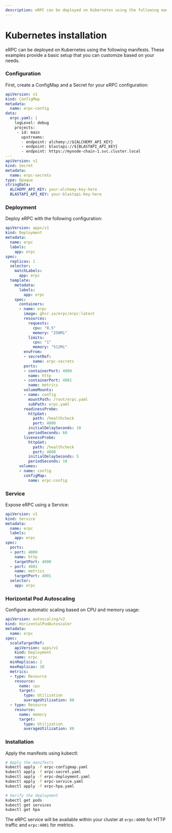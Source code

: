 ```yaml
---
description: eRPC can be deployed on Kubernetes using the following manifests...
---
```



# Kubernetes installation

eRPC can be deployed on Kubernetes using the following manifests. These examples provide a basic setup that you can customize based on your needs.

<Steps>

### Configuration

First, create a ConfigMap and a Secret for your eRPC configuration:

```yaml
apiVersion: v1
kind: ConfigMap
metadata:
  name: erpc-config
data:
  erpc.yaml: |
    logLevel: debug
    projects:
     - id: main
       upstreams:
       - endpoint: alchemy://${ALCHEMY_API_KEY}
       - endpoint: blastapi://${BLASTAPI_API_KEY}
       - endpoint: https://mynode-chain-1.svc.cluster.local
---
apiVersion: v1
kind: Secret
metadata:
  name: erpc-secrets
type: Opaque
stringData:
  ALCHEMY_API_KEY: your-alchemy-key-here
  BLASTAPI_API_KEY: your-blastapi-key-here
```

### Deployment

Deploy eRPC with the following configuration:

```yaml
apiVersion: apps/v1
kind: Deployment
metadata:
  name: erpc
  labels:
    app: erpc
spec:
  replicas: 1
  selector:
    matchLabels:
      app: erpc
  template:
    metadata:
      labels:
        app: erpc
    spec:
      containers:
      - name: erpc
        image: ghcr.io/erpc/erpc:latest
        resources:
          requests:
            cpu: "0.5"
            memory: "256Mi"
          limits:
            cpu: "1"
            memory: "512Mi"
        envFrom:
        - secretRef:
            name: erpc-secrets
        ports:
        - containerPort: 4000
          name: http
        - containerPort: 4001
          name: metrics
        volumeMounts:
        - name: config
          mountPath: /root/erpc.yaml
          subPath: erpc.yaml
        readinessProbe:
          httpGet:
            path: /healthcheck
            port: 4000
          initialDelaySeconds: 10
          periodSeconds: 60
        livenessProbe:
          httpGet:
            path: /healthcheck
            port: 4000
          initialDelaySeconds: 5
          periodSeconds: 10
      volumes:
      - name: config
        configMap:
          name: erpc-config
```

### Service

Expose eRPC using a Service:

```yaml
apiVersion: v1
kind: Service
metadata:
  name: erpc
  labels:
    app: erpc
spec:
  ports:
  - port: 4000
    name: http
    targetPort: 4000
  - port: 4001
    name: metrics
    targetPort: 4001
  selector:
    app: erpc
```

### Horizontal Pod Autoscaling

Configure automatic scaling based on CPU and memory usage:

```yaml
apiVersion: autoscaling/v2
kind: HorizontalPodAutoscaler
metadata:
  name: erpc
spec:
  scaleTargetRef:
    apiVersion: apps/v1
    kind: Deployment
    name: erpc
  minReplicas: 1
  maxReplicas: 10
  metrics:
  - type: Resource
    resource:
      name: cpu
      target:
        type: Utilization
        averageUtilization: 80
  - type: Resource
    resource:
      name: memory
      target:
        type: Utilization
        averageUtilization: 80
```

### Installation

Apply the manifests using kubectl:

```bash
# Apply the manifests
kubectl apply -f erpc-configmap.yaml
kubectl apply -f erpc-secret.yaml
kubectl apply -f erpc-deployment.yaml
kubectl apply -f erpc-service.yaml
kubectl apply -f erpc-hpa.yaml

# Verify the deployment
kubectl get pods
kubectl get services
kubectl get hpa
```

The eRPC service will be available within your cluster at `erpc:4000` for HTTP traffic and `erpc:4001` for metrics.

</Steps>
